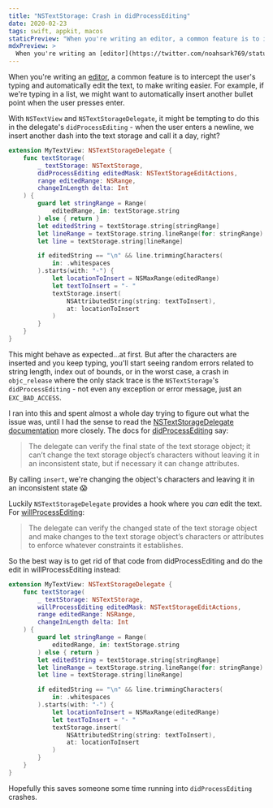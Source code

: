 ```yaml
---
title: "NSTextStorage: Crash in didProcessEditing"
date: 2020-02-23
tags: swift, appkit, macos
staticPreview: "When you're writing an editor, a common feature is to intercept the user's typing and automatically edit the text, to make writing easier. For example, if we're typing in a list, we might want to automatically insert another bullet point when the user presses enter..."
mdxPreview: >
  When you're writing an [editor](https://twitter.com/noahsark769/status/1231077295164538880?s=20), a common feature is to intercept the user's typing and automatically edit the text, to make writing easier. For example, if we're typing in a list, we might want to automatically insert another bullet point when the user presses enter...
---
```

When you're writing an [editor](https://twitter.com/noahsark769/status/1231077295164538880?s=20), a common feature is to intercept the user's typing and automatically edit the text, to make writing easier. For example, if we're typing in a list, we might want to automatically insert another bullet point when the user presses enter.

With `NSTextView` and `NSTextStorageDelegate`, it might be tempting to do this in the delegate's `didProcessEditing` - when the user enters a newline, we insert another dash into the text storage and call it a day, right?

```swift
extension MyTextView: NSTextStorageDelegate {
    func textStorage(
        _ textStorage: NSTextStorage,
        didProcessEditing editedMask: NSTextStorageEditActions,
        range editedRange: NSRange,
        changeInLength delta: Int
    ) {
        guard let stringRange = Range(
            editedRange, in: textStorage.string
        ) else { return }
        let editedString = textStorage.string[stringRange]
        let lineRange = textStorage.string.lineRange(for: stringRange)
        let line = textStorage.string[lineRange]

        if editedString == "\n" && line.trimmingCharacters(
            in: .whitespaces
        ).starts(with: "-") {
            let locationToInsert = NSMaxRange(editedRange)
            let textToInsert = "- "
            textStorage.insert(
                NSAttributedString(string: textToInsert),
                at: locationToInsert
            )
        }
    }
}
```

This might behave as expected...at first. But after the characters are inserted and you keep typing, you'll start seeing random errors related to string length, index out of bounds, or in the worst case, a crash in `objc_release` where the only stack trace is the `NSTextStorage`'s `didProcessEditing` - not even any exception or error message, just an `EXC_BAD_ACCESS`.

I ran into this and spent almost a whole day trying to figure out what the issue was, until I had the sense to read the [NSTextStorageDelegate documentation](https://developer.apple.com/documentation/uikit/nstextstoragedelegate) more closely. The docs for [didProcessEditing](https://developer.apple.com/documentation/uikit/nstextstoragedelegate/1534375-textstorage) say:

> The delegate can verify the final state of the text storage object; it can’t change the text storage object’s characters without leaving it in an inconsistent state, but if necessary it can change attributes.

By calling `insert`, we're changing the object's characters and leaving it in an inconsistent state 😱

Luckily `NSTextStorageDelegate` provides a hook where you _can_ edit the text. For [willProcessEditing](https://developer.apple.com/documentation/uikit/nstextstoragedelegate/1534795-textstorage):

> The delegate can verify the changed state of the text storage object and make changes to the text storage object’s characters or attributes to enforce whatever constraints it establishes.

So the best way is to get rid of that code from didProcessEditing and do the edit in willProcessEditing instead:

```swift
extension MyTextView: NSTextStorageDelegate {
    func textStorage(
        _ textStorage: NSTextStorage,
        willProcessEditing editedMask: NSTextStorageEditActions,
        range editedRange: NSRange,
        changeInLength delta: Int
    ) {
        guard let stringRange = Range(
            editedRange, in: textStorage.string
        ) else { return }
        let editedString = textStorage.string[stringRange]
        let lineRange = textStorage.string.lineRange(for: stringRange)
        let line = textStorage.string[lineRange]

        if editedString == "\n" && line.trimmingCharacters(
            in: .whitespaces
        ).starts(with: "-") {
            let locationToInsert = NSMaxRange(editedRange)
            let textToInsert = "- "
            textStorage.insert(
                NSAttributedString(string: textToInsert),
                at: locationToInsert
            )
        }
    }
}
```

Hopefully this saves someone some time running into `didProcessEditing` crashes.

